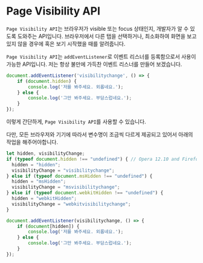 # Page Visibility API

`Page Visibility API`는 브라우저가 visible 또는 focus 상태인지, 개발자가 알 수 있도록 도와주는 API입니다. 브라우저에서 다른 탭을 선택하거나, 최소화하여 화면을 보고 있지 않을 경우에 혹은 보기 시작했을 때를 알려줍니다.

`Page Visibility API`는 `addEventListener`로 이벤트 리스너를 등록함으로서 사용이 가능한 API입니다. 저는 항상 불만에 가득찬 이벤트 리스너를 만들어 보겠습니다.

```javascript
document.addEventListener('visibilitychange', () => {
	if (document.hidden) {
		console.log('저를 봐주세요. 외롭네요.');
	} else {
		console.log('그만 봐주세요. 부담스럽네요.');
	}
});
```

이렇게 간단하게, `Page Visibility API`를 사용할 수 있습니다.

다만, 모든 브라우저와 기기에 따라서 변수명이 조금씩 다르게 제공되고 있어서 아래의 작업을 해주어야합니다.

```javascript
let hidden, visibilityChange;
if (typeof document.hidden !== "undefined") { // Opera 12.10 and Firefox 18 and later support
  hidden = "hidden";
  visibilityChange = "visibilitychange";
} else if (typeof document.msHidden !== "undefined") {
  hidden = "msHidden";
  visibilityChange = "msvisibilitychange";
} else if (typeof document.webkitHidden !== "undefined") {
  hidden = "webkitHidden";
  visibilityChange = "webkitvisibilitychange";
}

document.addEventListener(visibilitychange, () => {
	if (document[hidden]) {
		console.log('저를 봐주세요. 외롭네요.');
	} else {
		console.log('그만 봐주세요. 부담스럽네요.');
	}
});
```